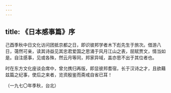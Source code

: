 ```yaml
---
---
---
```

title: 《日本感事篇》序
---




己酉季秋中日文化访问团抵京都之日，即识彼邦学者木下彪先生于旅次。借游八日，蔼然可亲，读其诗益见其忠君爱国之思涌于风月江山之表，屈赋贾文，情当如是。自注感事，见或各殊，然云月等同，邦家异域，盖亦思不出于其位者也。

时在东方文化座谈会席中，曾允携归再版，即显彼邦耆宿，长于汉诗之才，且欲藉兹篇之纪事，使后之来者，览资殷鉴而斋戒自省已耳！


（一九七〇年季秋，台北）